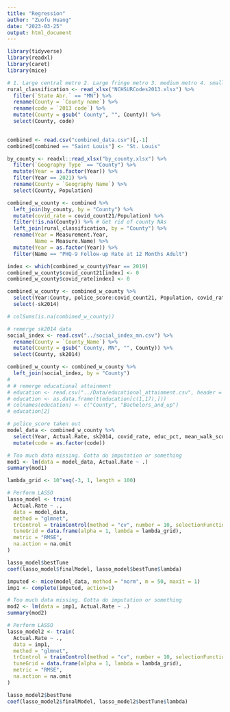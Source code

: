 ```yaml
---
title: "Regression"
author: "Zuofu Huang"
date: "2023-03-25"
output: html_document
---
```


```r
library(tidyverse)
library(readxl)
library(caret)
library(mice)
```

```r
# 1. Large central metro 2. Large fringe metro 3. medium metro 4. small metro 5. micropolitan 6. non-core
rural_classification <- read_xlsx("NCHSURCodes2013.xlsx") %>%
  filter(`State Abr.` == "MN") %>%
  rename(County = `County name`) %>%
  rename(code = `2013 code`) %>% 
  mutate(County = gsub(" County", "", County)) %>%
  select(County, code)

  
combined <- read.csv("combined_data.csv")[,-1]
combined[combined == "Saint Louis"] <- "St. Louis"

by_county <- readxl::read_xlsx("by_county.xlsx") %>%
  filter(`Geography Type` == "County") %>%
  mutate(Year = as.factor(Year)) %>%
  filter(Year == 2021) %>%
  rename(County = `Geography Name`) %>%
  select(County, Population)

combined_w_county <- combined %>%
  left_join(by_county, by = "County") %>%
  mutate(covid_rate = covid_count21/Population) %>%
  filter(!is.na(County)) %>% # Get rid of county NAs
  left_join(rural_classification, by = "County") %>%
  rename(Year = Measurement.Year,
         Name = Measure.Name) %>%
  mutate(Year = as.factor(Year)) %>%
  filter(Name == "PHQ-9 Follow-up Rate at 12 Months Adult")

index <- which(combined_w_county$Year == 2019)
combined_w_county$covid_count21[index] <- 0 
combined_w_county$covid_rate[index] <- 0 

combined_w_county <- combined_w_county %>%
  select(Year:County, police_score:covid_count21, Population, covid_rate, educ_pct:homeownershiprate, code) %>%
  select(-sk2014)
```

```r
# colSums(is.na(combined_w_county))

# remerge sk2014 data 
social_index <- read.csv("../social_index_mn.csv") %>%
  rename(County = `County_Name`) %>%
  mutate(County = gsub(" County, MN", "", County)) %>%
  select(County, sk2014)

combined_w_county <- combined_w_county %>%
  left_join(social_index, by = "County")
# 
# # remerge educational attainment
# education <- read.csv("../Data/educational_attainment.csv", header = F)
# education <- as.data.frame(t(education[c(1,17),]))
# colnames(education) <- c("County", "Bachelors_and_up")
# education[2]

# police_score taken out
model_data <- combined_w_county %>%
  select(Year, Actual.Rate, sk2014, covid_rate, educ_pct, mean_walk_score, homeownershiprate, code) %>%
  mutate(code = as.factor(code))
```

```r
# Too much data missing. Gotta do imputation or something
mod1 <- lm(data = model_data, Actual.Rate ~ .)
summary(mod1)
```


```r
lambda_grid <- 10^seq(-3, 1, length = 100)

# Perform LASSO
lasso_model <- train(
  Actual.Rate ~ .,
  data = model_data,
  method = "glmnet",
  trControl = trainControl(method = "cv", number = 10, selectionFunction = "oneSE"),
  tuneGrid = data.frame(alpha = 1, lambda = lambda_grid),
  metric = "RMSE",
  na.action = na.omit
)

lasso_model$bestTune
coef(lasso_model$finalModel, lasso_model$bestTune$lambda)
```

```r
imputed <- mice(model_data, method = "norm", m = 50, maxit = 1)
imp1 <- complete(imputed, action=1)
```



```r
# Too much data missing. Gotta do imputation or something
mod2 <- lm(data = imp1, Actual.Rate ~ .)
summary(mod2)

# Perform LASSO
lasso_model2 <- train(
  Actual.Rate ~ .,
  data = imp1,
  method = "glmnet",
  trControl = trainControl(method = "cv", number = 10, selectionFunction = "oneSE"),
  tuneGrid = data.frame(alpha = 1, lambda = lambda_grid),
  metric = "RMSE",
  na.action = na.omit
)

lasso_model2$bestTune
coef(lasso_model2$finalModel, lasso_model2$bestTune$lambda)
```




